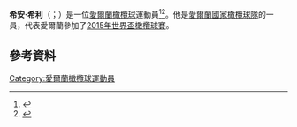 {{expand|time=2015-11-22T03:14:05+00:00}}
'''希安·希利'''（{{lang-en|Cian Healy}}；{{bd|1987年|10月7日}}）是一位[[愛爾蘭|愛爾蘭]][[橄欖球|橄欖球]]運動員<ref>{{cite news|url=http://news.bbc.co.uk/sport2/hi/rugby_union/8057916.stm|title=Leicester 16–19 Leinster.|date=23 May 2009|work=BBC Sport|accessdate=11 November 2009|archive-date=2009-05-24|archive-url=https://web.archive.org/web/20090524061015/http://news.bbc.co.uk/sport2/hi/rugby_union/8057916.stm|dead-url=no}}</ref><ref>{{cite news|url=http://news.bbc.co.uk/sport2/hi/rugby_union/13487187.stm|title=Jonathan Sexton inspires Leinster to Heineken Cup glory|date=21 May 2011|work=BBC Sport|accessdate=31 May 2011|archive-date=2011-05-24|archive-url=https://web.archive.org/web/20110524090108/http://news.bbc.co.uk/sport2/hi/rugby_union/13487187.stm|dead-url=no}}</ref>。他是[[愛爾蘭國家橄欖球隊|愛爾蘭國家橄欖球隊]]的一員，代表愛爾蘭參加了[[2015年世界盃橄欖球賽|2015年世界盃橄欖球賽]]。
==參考資料==
{{Reflist}}
[[Category:愛爾蘭橄欖球運動員|Category:愛爾蘭橄欖球運動員]]